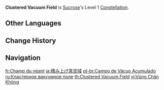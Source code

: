 {{Constellation Infobox
|image       = Constellation Clustered Vacuum Field.png
|description = [[Astable Anemohypostasis Creation - 6308]] gains 1 additional [[charge]].
|level       = 1
|character   = Sucrose
|utility1    = Charge Addition
}}
'''Clustered Vacuum Field''' is [[Sucrose]]'s Level 1 [[Constellation]].

==Other Languages==
{{Other Languages
|en      = Clustered Vacuum Field
|zhs     = 堆叠真空域
|zhs_rm  = Duīdié Zhēnkōng Yù
|zht     = 堆疊真空域
|zht_rm  = Duīdié Zhēnkōng Yù
|zh_tl   = Stacked Vacuum Field
|ja      = 積み上げ真空域
|ja_rm   = Tsumiage Shinkuuiki{{Assumed}}
|ja_tl   = Piled Up True Airspace
|ko      = 쌓아 올린 진공 영역
|ko_rm   = Ssaa Ollin Jingong Yeongyeok
|ko_tl   = Piled Up Vacuum Field
|es      = Cúmulo de campo de vacío
|es_tl   = Void Field Cluster
|fr      = Champ du néant
|fr_tl   = Field of Emptiness
|ru      = Кластерное вакуумное поле
|ru_tl   = Clustered Vacuum Field
|th      = Clustered Vacuum Field
|vi      = Vùng Chân Không
|vi_tl   = Vacuum Field
|de      = Gebündeltes Vakuumfeld
|de_tl   = Bundled Vacuum Field
|id      = Clustered Vacuum Field
|pt      = Campo de Vácuo Acumulado
|pt_tl   = Accumulated Vacuum Field
|tr      = Odaklı Çekim Alanı
|tr_tl   = Focused Gravitational Field
|it      = Ammasso di vuoto gravitazionale
|it_tl   = Gravitational Vacuum Cluster
}}

==Change History==
{{Change History|1.0}}

==Navigation==
{{Talent Navbox|Sucrose}}

[[fr:Champ du néant]]
[[ja:積み上げ真空域]]
[[pt-br:Campo de Vácuo Acumulado]]
[[ru:Кластерное вакуумное поле]]
[[th:Clustered Vacuum Field]]
[[vi:Vùng Chân Không]]